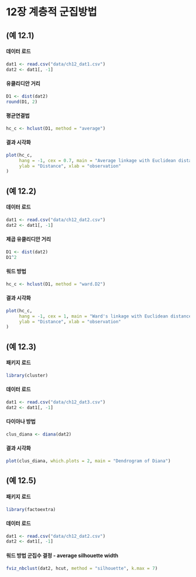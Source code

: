 # 12장 계층적 군집방법


## (예 12.1)

#### 데이터 로드

```r
dat1 <- read.csv("data/ch12_dat1.csv")
dat2 <- dat1[, -1]
```


#### 유클리디안 거리

```r
D1 <- dist(dat2)
round(D1, 2)
```


#### 평균연결법

```r
hc_c <- hclust(D1, method = "average")
```

#### 결과 시각화

```r
plot(hc_c,
     hang = -1, cex = 0.7, main = "Average linkage with Euclidean distance",
     ylab = "Distance", xlab = "observation"
)
```


## (예 12.2)

#### 데이터 로드

```r
dat1 <- read.csv("data/ch12_dat2.csv")
dat2 <- dat1[, -1]
```

#### 제곱 유클리디안 거리

```r
D1 <- dist(dat2)
D1^2
```

#### 워드 방법

```r
hc_c <- hclust(D1, method = "ward.D2")
```

#### 결과 시각화

```r
plot(hc_c,
     hang = -1, cex = 1, main = "Ward's linkage with Euclidean distance",
     ylab = "Distance", xlab = "observation"
)
```


## (예 12.3)

#### 패키지 로드

```r
library(cluster)
```


#### 데이터 로드

```r
dat1 <- read.csv("data/ch12_dat3.csv")
dat2 <- dat1[, -1]
```


#### 다이아나 방법

```r
clus_diana <- diana(dat2)
```


#### 결과 시각화

```r
plot(clus_diana, which.plots = 2, main = "Dendrogram of Diana")
```


## (예 12.5)

#### 패키지 로드

```r
library(factoextra)
```


#### 데이터 로드

```r
dat1 <- read.csv("data/ch12_dat2.csv")
dat2 <- dat1[, -1]
```


#### 워드 방법 군집수 결정 - average silhouette width

```r
fviz_nbclust(dat2, hcut, method = "silhouette", k.max = 7)
```


